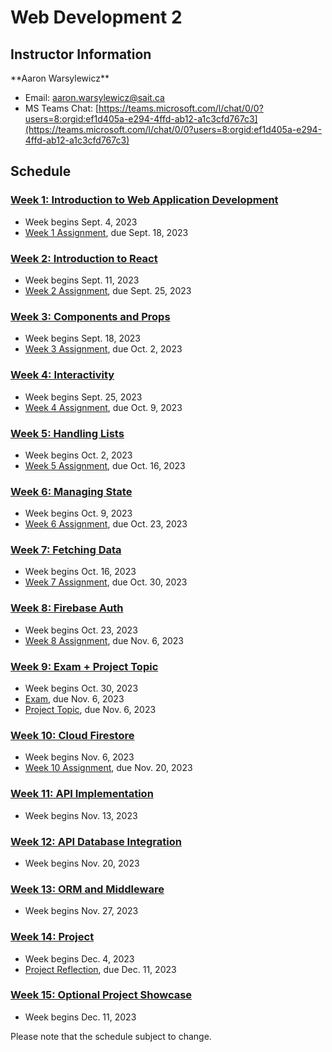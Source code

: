 
# Web Development 2

## Instructor Information

<AdditionalInfo name="Aaron">
**Aaron Warsylewicz**

- Email: [aaron.warsylewicz@sait.ca](mailto:aaron.warsylewicz@sait.ca)
- MS Teams Chat: [https://teams.microsoft.com/l/chat/0/0?users=8:orgid:ef1d405a-e294-4ffd-ab12-a1c3cfd767c3](https://teams.microsoft.com/l/chat/0/0?users=8:orgid:ef1d405a-e294-4ffd-ab12-a1c3cfd767c3)

</AdditionalInfo>

## Schedule

### [Week 1: Introduction to Web Application Development](/week1)

- Week begins Sept. 4, 2023
- [Week 1 Assignment](/week1/assignment), due Sept. 18, 2023

### [Week 2: Introduction to React](/week2)

- Week begins Sept. 11, 2023
- [Week 2 Assignment](/week2/assignment), due Sept. 25, 2023

### [Week 3: Components and Props](/week3)

- Week begins Sept. 18, 2023
- [Week 3 Assignment](/week3/assignment), due Oct. 2, 2023

### [Week 4: Interactivity](/week4)

- Week begins Sept. 25, 2023
- [Week 4 Assignment](/week4/assignment), due Oct. 9, 2023

### [Week 5: Handling Lists](/week5)

- Week begins Oct. 2, 2023
- [Week 5 Assignment](/week5/assignment), due Oct. 16, 2023

### [Week 6: Managing State](/week6)

- Week begins Oct. 9, 2023
- [Week 6 Assignment](/week6/assignment), due Oct. 23, 2023

### [Week 7: Fetching Data](/week7)

- Week begins Oct. 16, 2023
- [Week 7 Assignment](/week7/assignment), due Oct. 30, 2023

### [Week 8: Firebase Auth](/week8)

- Week begins Oct. 23, 2023
- [Week 8 Assignment](/week8/assignment), due Nov. 6, 2023

### [Week 9: Exam + Project Topic](/week9)

- Week begins Oct. 30, 2023
- [Exam](/week9/exam), due Nov. 6, 2023
- [Project Topic](/week9/project), due Nov. 6, 2023

### [Week 10: Cloud Firestore](/week10)

- Week begins Nov. 6, 2023
- [Week 10 Assignment](/week10/assignment), due Nov. 20, 2023

### [Week 11: API Implementation](/week11)

- Week begins Nov. 13, 2023

### [Week 12: API Database Integration](/week12)

- Week begins Nov. 20, 2023

### [Week 13: ORM and Middleware](/week13)

- Week begins Nov. 27, 2023

### [Week 14: Project](/week14)

- Week begins Dec. 4, 2023
- [Project Reflection](/week14#project-phase-3-reflection), due Dec. 11, 2023

### [Week 15: Optional Project Showcase](/week15)

- Week begins Dec. 11, 2023

Please note that the schedule subject to change.
